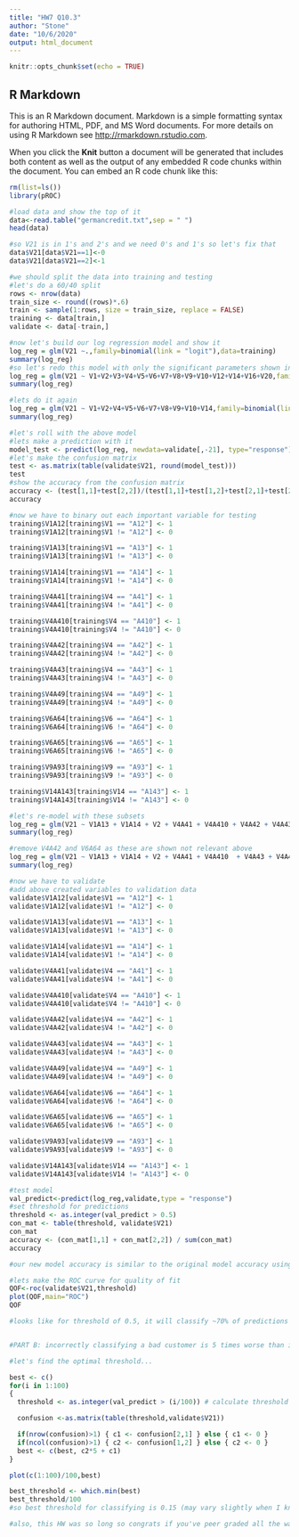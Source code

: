 ---
title: "HW7 Q10.3"
author: "Stone"
date: "10/6/2020"
output: html_document
---

```{r setup, include=FALSE}
knitr::opts_chunk$set(echo = TRUE)
```

## R Markdown

This is an R Markdown document. Markdown is a simple formatting syntax for authoring HTML, PDF, and MS Word documents. For more details on using R Markdown see <http://rmarkdown.rstudio.com>.

When you click the **Knit** button a document will be generated that includes both content as well as the output of any embedded R code chunks within the document. You can embed an R code chunk like this:

```{r HW7 Q10.3}

rm(list=ls())
library(pROC)

#load data and show the top of it
data<-read.table("germancredit.txt",sep = " ")
head(data)

#so V21 is in 1's and 2's and we need 0's and 1's so let's fix that
data$V21[data$V21==1]<-0
data$V21[data$V21==2]<-1

#we should split the data into training and testing
#let's do a 60/40 split
rows <- nrow(data)
train_size <- round((rows)*.6)
train <- sample(1:rows, size = train_size, replace = FALSE)
training <- data[train,]
validate <- data[-train,]

#now let's build our log regression model and show it
log_reg = glm(V21 ~.,family=binomial(link = "logit"),data=training)
summary(log_reg)
#so let's redo this model with only the significant parameters shown in the first model
log_reg = glm(V21 ~ V1+V2+V3+V4+V5+V6+V7+V8+V9+V10+V12+V14+V16+V20,family=binomial(link = "logit"),data=training)
summary(log_reg)

#lets do it again
log_reg = glm(V21 ~ V1+V2+V4+V5+V6+V7+V8+V9+V10+V14,family=binomial(link = "logit"),data=training)
summary(log_reg)

#let's roll with the above model
#lets make a prediction with it
model_test <- predict(log_reg, newdata=validate[,-21], type="response")
#let's make the confusion matrix
test <- as.matrix(table(validate$V21, round(model_test)))
test
#show the accuracy from the confusion matrix
accuracy <- (test[1,1]+test[2,2])/(test[1,1]+test[1,2]+test[2,1]+test[2,2])
accuracy

#now we have to binary out each important variable for testing
training$V1A12[training$V1 == "A12"] <- 1
training$V1A12[training$V1 != "A12"] <- 0

training$V1A13[training$V1 == "A13"] <- 1
training$V1A13[training$V1 != "A13"] <- 0

training$V1A14[training$V1 == "A14"] <- 1
training$V1A14[training$V1 != "A14"] <- 0

training$V4A41[training$V4 == "A41"] <- 1
training$V4A41[training$V4 != "A41"] <- 0

training$V4A410[training$V4 == "A410"] <- 1
training$V4A410[training$V4 != "A410"] <- 0

training$V4A42[training$V4 == "A42"] <- 1
training$V4A42[training$V4 != "A42"] <- 0

training$V4A43[training$V4 == "A43"] <- 1
training$V4A43[training$V4 != "A43"] <- 0

training$V4A49[training$V4 == "A49"] <- 1
training$V4A49[training$V4 != "A49"] <- 0

training$V6A64[training$V6 == "A64"] <- 1
training$V6A64[training$V6 != "A64"] <- 0

training$V6A65[training$V6 == "A65"] <- 1
training$V6A65[training$V6 != "A65"] <- 0

training$V9A93[training$V9 == "A93"] <- 1
training$V9A93[training$V9 != "A93"] <- 0

training$V14A143[training$V14 == "A143"] <- 1
training$V14A143[training$V14 != "A143"] <- 0

#let's re-model with these subsets
log_reg = glm(V21 ~ V1A13 + V1A14 + V2 + V4A41 + V4A410 + V4A42 + V4A43 + V4A49 + V5 + V6A64 + V6A65 + V8 + V9A93 + V14A143,family=binomial(link = "logit"),data=training)
summary(log_reg)

#remove V4A42 and V6A64 as these are shown not relevant above
log_reg = glm(V21 ~ V1A13 + V1A14 + V2 + V4A41 + V4A410  + V4A43 + V4A49 + V5 + V6A65 + V8 + V9A93 + V14A143,family=binomial(link = "logit"),data=training)
summary(log_reg)

#now we have to validate
#add above created variables to validation data
validate$V1A12[validate$V1 == "A12"] <- 1
validate$V1A12[validate$V1 != "A12"] <- 0

validate$V1A13[validate$V1 == "A13"] <- 1
validate$V1A13[validate$V1 != "A13"] <- 0

validate$V1A14[validate$V1 == "A14"] <- 1
validate$V1A14[validate$V1 != "A14"] <- 0

validate$V4A41[validate$V4 == "A41"] <- 1
validate$V4A41[validate$V4 != "A41"] <- 0

validate$V4A410[validate$V4 == "A410"] <- 1
validate$V4A410[validate$V4 != "A410"] <- 0

validate$V4A42[validate$V4 == "A42"] <- 1
validate$V4A42[validate$V4 != "A42"] <- 0

validate$V4A43[validate$V4 == "A43"] <- 1
validate$V4A43[validate$V4 != "A43"] <- 0

validate$V4A49[validate$V4 == "A49"] <- 1
validate$V4A49[validate$V4 != "A49"] <- 0

validate$V6A64[validate$V6 == "A64"] <- 1
validate$V6A64[validate$V6 != "A64"] <- 0

validate$V6A65[validate$V6 == "A65"] <- 1
validate$V6A65[validate$V6 != "A65"] <- 0

validate$V9A93[validate$V9 == "A93"] <- 1
validate$V9A93[validate$V9 != "A93"] <- 0

validate$V14A143[validate$V14 == "A143"] <- 1
validate$V14A143[validate$V14 != "A143"] <- 0

#test model
val_predict<-predict(log_reg,validate,type = "response")
#set threshold for predictions
threshold <- as.integer(val_predict > 0.5)
con_mat <- table(threshold, validate$V21)
con_mat
accuracy <- (con_mat[1,1] + con_mat[2,2]) / sum(con_mat)
accuracy

#our new model accuracy is similar to the original model accuracy using all factors, so this model is superior as it is more simple and just as accurate

#lets make the ROC curve for quality of fit
QOF<-roc(validate$V21,threshold)
plot(QOF,main="ROC")
QOF

#looks like for threshold of 0.5, it will classify ~70% of predictions correctly and 0.5 looks like a good threshold


#PART B: incorrectly classifying a bad customer is 5 times worse than incorrectly classifying a good customer

#let's find the optimal threshold...

best <- c()
for(i in 1:100)
{
  threshold <- as.integer(val_predict > (i/100)) # calculate threshold predictions

  confusion <-as.matrix(table(threshold,validate$V21))

  if(nrow(confusion)>1) { c1 <- confusion[2,1] } else { c1 <- 0 }
  if(ncol(confusion)>1) { c2 <- confusion[1,2] } else { c2 <- 0 }
  best <- c(best, c2*5 + c1)
}

plot(c(1:100)/100,best)

best_threshold <- which.min(best)
best_threshold/100
#so best threshold for classifying is 0.15 (may vary slightly when I knit into html) in terms of costliness, but everything below .2 isn't bad

#also, this HW was so long so congrats if you've peer graded all the way to the end here lol
```

